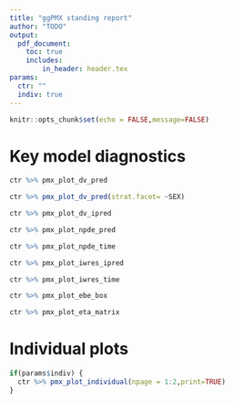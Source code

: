 ```yaml
---
title: "ggPMX standing report"
author: "TODO"
output: 
  pdf_document:
    toc: true
    includes:
        in_header: header.tex 
params:
  ctr: ""
  indiv: true
---
```


```r
knitr::opts_chunk$set(echo = FALSE,message=FALSE)
```


# Key model diagnostics


```r
ctr %>% pmx_plot_dv_pred
```

```r
ctr %>% pmx_plot_dv_pred(strat.facet= ~SEX)
```

```r
ctr %>% pmx_plot_dv_ipred
```


```r
ctr %>% pmx_plot_npde_pred
```

```r
ctr %>% pmx_plot_npde_time
```

```r
ctr %>% pmx_plot_iwres_ipred
```

```r
ctr %>% pmx_plot_iwres_time
```

```r
ctr %>% pmx_plot_ebe_box
```

\blandscape
```r
ctr %>% pmx_plot_eta_matrix
```
\elandscape


# Individual plots


```r
if(params$indiv) {
  ctr %>% pmx_plot_individual(npage = 1:2,print=TRUE)
}
```
